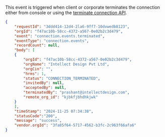 This event is triggered when client or corporate terminates the connection either from console or using the [terminate connection API](/api-reference/sdk/terminate-connection). 

```json
{
    "requestId": "3ddd414-12d4-2la6-9ff7-10dvwedb8123",
    "orgId": "f47ac10b-58cc-4372-a567-0e02b2c3d479",
    "event": "connection.events.terminated",
    "eventType": "connection.events",
    "recordCount": null,
    "body": [
    {
        "orgId": "f47ac10b-58cc-4372-a567-0e02b2c3d479",
        "orgName": "Intellect Design Pvt Ltd",
        "orgCin": "",
        "hrms": 1,
        "status": "CONNECTION_TERMINATED",
        "invitedBy": null,
        "acceptedBy": null,
        "terminatedBy": "prashant@intellectdesign.com",
        "remote_org_id": "kjbkfjbhdhkjwk"
    }
    ],
    "timeStamp": "2024-11-25 07:34:38",
    "statusCode":"200",
    "message": "success",
    "vendor.orgId": "3fa85f64-5717-4562-b3fc-2c963f66afa6"
}
```
